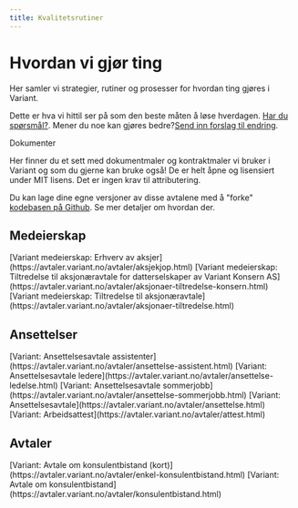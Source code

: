 ```yaml
---
title: Kvalitetsrutiner
---
```


# Hvordan vi gjør ting

Her samler vi strategier, rutiner og prosesser for hvordan ting gjøres i Variant. 

Dette er hva vi hittil ser på som den beste måten å løse hverdagen. [Har du spørsmål?](https://github.com/varianter/handbook/issues). Mener du noe kan gjøres bedre?[Send inn forslag til endring](https://help.github.com/articles/editing-files-in-your-repository/).

<!-- 
Temainndeling - Se skisse og prototype 

Temaer
- Strategi
- Ansatt
- HMS
- Bærekraft
- Avtaler (Valgt side)
-->

Dokumenter <!-- H1 - Se skisse for styling og header-nivå -->

Her finner du et sett med dokumentmaler og kontraktmaler vi bruker i Variant og som du gjerne kan bruke også! De er helt åpne og lisensiert under MIT lisens. Det er ingen krav til attributering.

Du kan lage dine egne versjoner av disse avtalene med å "forke" [kodebasen på Github](https://github.com/varianter/dokument-mal). Se mer detaljer om hvordan der.

<!-- Innholdet nedenfor skal være formatert som en liste med tittel -->

## Medeierskap

<!-- ikon --> [Variant medeierskap: Erhverv av aksjer](https://avtaler.variant.no/avtaler/aksjekjop.html)
<!-- ikon --> [Variant medeierskap: Tiltredelse til aksjonæravtale for datterselskaper av Variant Konsern AS](https://avtaler.variant.no/avtaler/aksjonaer-tiltredelse-konsern.html)
<!-- ikon --> [Variant medeierskap: Tiltredelse til aksjonæravtale](https://avtaler.variant.no/avtaler/aksjonaer-tiltredelse.html)

## Ansettelser

<!-- ikon --> [Variant: Ansettelsesavtale assistenter](https://avtaler.variant.no/avtaler/ansettelse-assistent.html)
<!-- ikon --> [Variant: Ansettelsesavtale ledere](https://avtaler.variant.no/avtaler/ansettelse-ledelse.html)
<!-- ikon --> [Variant: Ansettelsesavtale sommerjobb](https://avtaler.variant.no/avtaler/ansettelse-sommerjobb.html)
<!-- ikon --> [Variant: Ansettelsesavtale](https://avtaler.variant.no/avtaler/ansettelse.html)
<!-- ikon --> [Variant: Arbeidsattest](https://avtaler.variant.no/avtaler/attest.html)

## Avtaler

<!-- ikon --> [Variant: Avtale om konsulentbistand (kort)](https://avtaler.variant.no/avtaler/enkel-konsulentbistand.html)
<!-- ikon --> [Variant: Avtale om konsulentbistand](https://avtaler.variant.no/avtaler/konsulentbistand.html)
